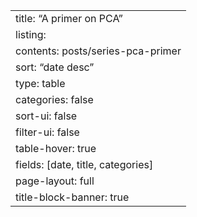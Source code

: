 ---
title: "A primer on PCA"
listing:
  contents: posts/series-pca-primer
  sort: "date desc"
  type: table
  categories: false
  sort-ui: false
  filter-ui: false
  table-hover: true
  fields: [date, title, categories]
page-layout: full
title-block-banner: true
---